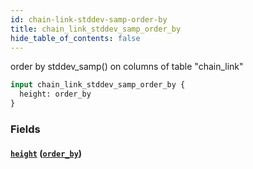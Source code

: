 ```yaml
---
id: chain-link-stddev-samp-order-by
title: chain_link_stddev_samp_order_by
hide_table_of_contents: false
---
```



order by stddev_samp() on columns of table "chain_link"

```graphql
input chain_link_stddev_samp_order_by {
  height: order_by
}
```


### Fields

#### [`height`](#) ([`order_by`](../enums/order-by))






